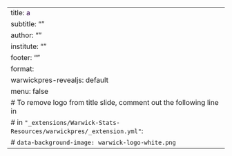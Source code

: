 ---
title: <span style="color:#3C1053;">a<span>
subtitle: ""
author: ""
institute: ""
footer: ""
format:
  warwickpres-revealjs: default
menu: false
# To remove logo from title slide, comment out the following line in
# in `"_extensions/Warwick-Stats-Resources/warwickpres/_extension.yml"`: 
#   `data-background-image: warwick-logo-white.png`
---